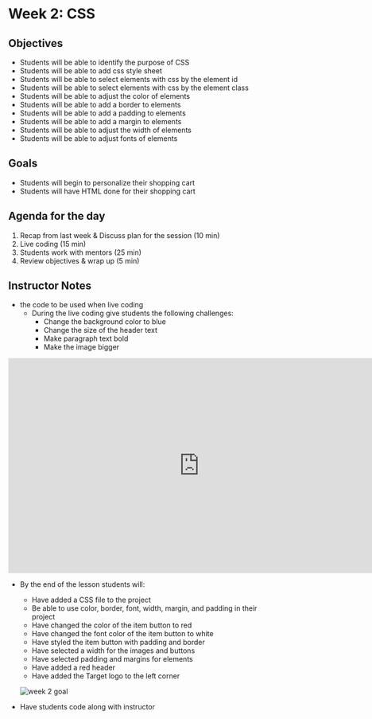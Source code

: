 
# Week 2: CSS

## Objectives

- Students will be able to identify the purpose of CSS
- Students will be able to add css style sheet
- Students will be able to select elements with css by the element id
- Students will be able to select elements with css by the element class
- Students will be able to adjust the color of elements
- Students will be able to add a border to elements
- Students will be able to add a padding to elements
- Students will be able to add a margin to elements
- Students will be able to adjust the width of elements
- Students will be able to adjust fonts of elements

## Goals

- Students will begin to personalize their shopping cart
- Students will have HTML done for their shopping cart

## Agenda for the day

1. Recap from last week & Discuss plan for the session (10 min)
2. Live coding (15 min)
3. Students work with mentors (25 min)
4. Review objectives & wrap up (5 min)

## Instructor Notes

- the code to be used when live coding
  - During the live coding give students the following challenges:
    - Change the background color to blue
    - Change the size of the header text
    - Make paragraph text bold
    - Make the image bigger

<iframe
  width="768"
  height="432"
  src="https://stackblitz.com/edit/week2csslesson?embed=1&file=style.css"
  frameBorder="0"
  scrolling="no"
  allow="fullscreen; clipboard-read; clipboard-write"
  allowfullscreen
></iframe>

- By the end of the lesson students will:

  - Have added a CSS file to the project
  - Be able to use color, border, font, width, margin, and padding in their project
  - Have changed the color of the item button to red
  - Have changed the font color of the item button to white
  - Have styled the item button with padding and border
  - Have selected a width for the images and buttons
  - Have selected padding and margins for elements
  - Have added a red header
  - Have added the Target logo to the left corner

  <Image
    src="/images/goal-week-2.png"
    alt="week 2 goal"
    width={600}
    height={600}
  />

- Have students code along with instructor
